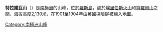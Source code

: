 {{coord|77|31|S|167|57|E|display=title}}

'''特拉諾瓦山'''（{{lang-en|Mount Terra Nova}}）是[[南極洲|南極洲]]的山峰，位於[[羅斯島|羅斯島]]，處於[[埃里伯斯火山|埃里伯斯火山]]和[[特羅爾山|特羅爾山]]之間，海拔高度2,130米，在1901至1904年由[[英國|英國]]探險隊被繪入地圖。

{{DEFAULTSORT:Mount Terra Nova}}
[[Category:南極洲山峰|Category:南極洲山峰]]


{{RossIsland-geo-stub}}